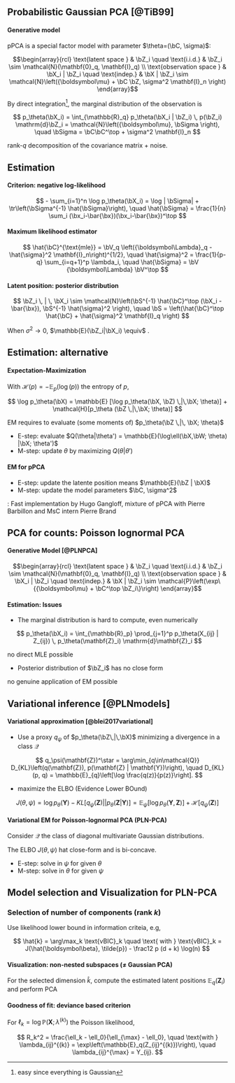 ## Probabilistic Gaussian PCA \scriptsize [@TiB99]

#### Generative model

pPCA is a special factor model with parameter $\theta=(\bC, \sigma)$:

$$\begin{array}{rcl}
  \text{latent space }  & \bZ_i \quad \text{i.i.d.} & \bZ_i \sim \mathcal{N}(\mathbf{0}_q, \mathbf{I}_q)  \\
  \text{observation space } &  \bX_i | \bZ_i \quad \text{indep.} & \bX | \bZ_i \sim \mathcal{N}\left({\boldsymbol\mu} + \bC \bZ, \sigma^2 \mathbf{I}_n \right)
\end{array}$$

By direct integration^[easy since everything is Gaussian], the marginal distribution of the observation is 

$$
p_\theta(\bX_i) = \int_{\mathbb{R}_q} p_\theta(\bX_i | \bZ_i) \, p(\bZ_i) \mathrm{d}\bZ_i = \mathcal{N}\left({\boldsymbol\mu}, \bSigma \right), \quad \bSigma = \bC\bC^\top + \sigma^2 \mathbf{I}_n
$$

\rsa rank-$q$ decomposition of the covariance matrix + noise.

## Estimation 

#### Criterion: negative log-likelihood

\vspace{-.75cm}

$$
- \sum_{i=1}^n \log p_\theta(\bX_i) = \log | \bSigma| + \tr\left(\bSigma^{-1} \hat{\bSigma}\right), \quad \hat{\bSigma} = \frac{1}{n} \sum_i (\bx_i-\bar{\bx})(\bx_i-\bar{\bx})^\top
$$

#### Maximum likelihood estimator

\vspace{-.5cm}

$$
\hat{\bC}^{\text{mle}} = \bV_q \left({\boldsymbol\Lambda}_q - \hat{\sigma}^2 \mathbf{I}_n\right)^{1/2}, \quad \hat{\sigma}^2 = \frac{1}{p-q} \sum_{i=q+1}^p \lambda_i, \quad \hat{\bSigma} = \bV {\boldsymbol\Lambda} \bV^\top
$$
 
#### Latent position: posterior distribution

\vspace{-.5cm}

$$
\bZ_i \, | \, \bX_i \sim \mathcal{N}\left(\bS^{-1} \hat{\bC}^\top (\bX_i - \bar{\bx}), \bS^{-1} \hat{\sigma}^2  \right), \quad \bS = \left(\hat{\bC}^\top \hat{\bC} + \hat{\sigma}^2 \mathbf{I}_q \right)
$$

\medskip

When $\sigma^2\to 0$, $\mathbb{E}(\bZ_i|\bX_i) \equiv$ \emphase{orthogonal projection in the latent space}.

## Estimation: alternative

#### Expectation-Maximization

With $\mathcal{H}(p) = -\mathbb{E}_p(\log(p))$ the entropy of $p$, 

$$
\log p_\theta(\bX) = \mathbb{E} [\log p_\theta(\bX, \bZ) \,|\,\bX; \theta)] + \mathcal{H}[p_\theta (\bZ \,|\,\bX; \theta)]
$$

EM requires to evaluate (some moments of) $p_\theta(\bZ \,|\,  \bX; \theta)$

  - E-step: evaluate $Q(\theta|\theta') = \mathbb{E}(\log\ell(\bX,\bW; \theta) |\bX; \theta')$
  - M-step: update $\theta$ by maximizing $Q(\theta|\theta')$

#### EM for pPCA

  - E-step: update the latente position means $\mathbb{E}(\bZ | \bX)$
  - M-step: update the model parameters $\bC, \sigma^2$

\bigskip

\alert{On-going}: Fast \texttt{JAX} implementation by Hugo Gangloff, mixture of pPCA with Pierre Barbillon and MsC intern
Pierre Brand

## PCA for counts: Poisson lognormal PCA 

#### Generative Model \scriptsize [@PLNPCA]

$$\begin{array}{rcl}
  \text{latent space }  & \bZ_i \quad \text{i.i.d.} & \bZ_i \sim \mathcal{N}(\mathbf{0}_q, \mathbf{I}_q)  \\
  \text{observation space } &  \bX_i | \bZ_i \quad \text{indep.} & \bX | \bZ_i \sim \mathcal{P}\left(\exp\{{\boldsymbol\mu} + \bC^\top \bZ_i\}\right)
\end{array}$$

#### Estimation: Issues

  - The marginal distribution is hard to compute, even numerically

$$
p_\theta(\bX_i) = \int_{\mathbb{R}_p} \prod_{j=1}^p p_\theta(X_{ij} | Z_{ij}) \, p_\theta(\mathbf{Z}_i) \mathrm{d}\mathbf{Z}_i
$$

\rsa no direct MLE possible

  - Posterior distribution of $\bZ_i$ has no close form

\rsa no genuine application of EM possible

## Variational inference \scriptsize [@PLNmodels]

#### Variational approximation \scriptsize  [@blei2017variational]

  - Use a proxy $q_\psi$ of $p_\theta(\bZ\,|\,\bX)$ minimizing a divergence in a class $\mathcal{Q}$

\vspace{-.25cm}

$$
q_\psi(\mathbf{Z})^\star = \arg\min_{q\in\mathcal{Q}} D_{KL}\left(q(\mathbf{Z}), p(\mathbf{Z} | \mathbf{Y})\right), \quad D_{KL}(p, q) = \mathbb{E}_{q}\left[\log \frac{q(z)}{p(z)}\right].
$$

  - maximize the ELBO (Evidence Lower BOund)

$$
J(\theta, \psi) = \log p_\theta(\mathbf{Y}) - KL[q_\psi (\mathbf{Z}) ||  p_\theta(\mathbf{Z} | \mathbf{Y})] = \mathbb{E}_{\psi} [\log p_\theta(\mathbf{Y}, \mathbf{Z})] + \mathcal{H}[q_\psi(\mathbf{Z})]
$$

#### Variational EM for Poisson-lognormal PCA (PLN-PCA)

Consider $\mathcal{Q}$ the class of diagonal multivariate Gaussian distributions.

The ELBO $J(\theta, \psi)$ hat close-form and is bi-concave.

  - E-step: solve in $\psi$ for given $\theta$ 
  - M-step: solve in $\theta$ for given $\psi$ 

## Model selection and Visualization for PLN-PCA

### Selection of number of components (rank $k$)
  
Use likelihood lower bound in information criteia, e.g, 

\vspace{-.25cm}

$$
  \hat{k} = \arg\max_k \text{vBIC}_k
  \quad \text{ with } \text{vBIC}_k = J(\hat{\boldsymbol\beta}, \tilde{p}) - \frac12 p (d + k) \log(n)
$$

#### Visualization: non-nested subspaces ($\neq$ Gaussian PCA)

For the selected dimension $\hat{k}$, compute the estimated latent positions $\mathbb{E}_q(\mathbf{Z}_i)$ and perform PCA

#### Goodness of fit: deviance based criterion

For $\ell_k = \log \mathbb{P}(\mathbf{X}; \lambda^{(k)})$ the Poisson likelihood, 

$$
R_k^2 = \frac{\ell_k - \ell_0}{\ell_{\max} - \ell_0}, \quad \text{with } \lambda_{ij}^{(k)} = \exp\left(\mathbb{E}_q(Z_{ij}^{(k)})\right), \quad \lambda_{ij}^{\max} = Y_{ij}.
$$
